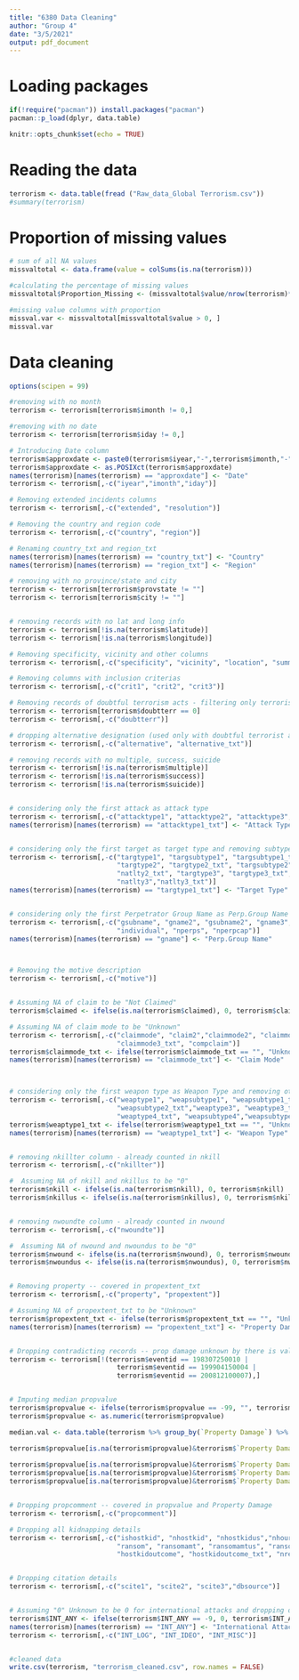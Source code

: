```yaml
---
title: "6380 Data Cleaning"
author: "Group 4"
date: "3/5/2021"
output: pdf_document
---
```


# Loading packages
```r

if(!require("pacman")) install.packages("pacman")
pacman::p_load(dplyr, data.table)

knitr::opts_chunk$set(echo = TRUE)

```

# Reading the data
```r

terrorism <- data.table(fread ("Raw_data_Global Terrorism.csv"))
#summary(terrorism)
```

# Proportion of missing values
```r

# sum of all NA values
missvaltotal <- data.frame(value = colSums(is.na(terrorism)))

#calculating the percentage of missing values
missvaltotal$Proportion_Missing <- (missvaltotal$value/nrow(terrorism)*100)

#missing value columns with proportion
missval.var <- missvaltotal[missvaltotal$value > 0, ]
missval.var

```


# Data cleaning
```r

options(scipen = 99)

#removing with no month
terrorism <- terrorism[terrorism$imonth != 0,]

#removing with no date
terrorism <- terrorism[terrorism$iday != 0,]

# Introducing Date column
terrorism$approxdate <- paste0(terrorism$iyear,"-",terrorism$imonth,"-", terrorism$iday)
terrorism$approxdate <- as.POSIXct(terrorism$approxdate)
names(terrorism)[names(terrorism) == "approxdate"] <- "Date"
terrorism <- terrorism[,-c("iyear","imonth","iday")]

# Removing extended incidents columns
terrorism <- terrorism[,-c("extended", "resolution")]

# Removing the country and region code 
terrorism <- terrorism[,-c("country", "region")]

# Renaming country_txt and region_txt
names(terrorism)[names(terrorism) == "country_txt"] <- "Country"
names(terrorism)[names(terrorism) == "region_txt"] <- "Region"

# removing with no province/state and city
terrorism <- terrorism[terrorism$provstate != ""]
terrorism <- terrorism[terrorism$city != ""]


# removing records with no lat and long info
terrorism <- terrorism[!is.na(terrorism$latitude)]
terrorism <- terrorism[!is.na(terrorism$longitude)]

# Removing specificity, vicinity and other columns
terrorism <- terrorism[,-c("specificity", "vicinity", "location", "summary")]

# Removing columns with inclusion criterias
terrorism <- terrorism[,-c("crit1", "crit2", "crit3")]

# Removing records of doubtful terrorism acts - filtering only terrorist incidents
terrorism <- terrorism[terrorism$doubtterr == 0]
terrorism <- terrorism[,-c("doubtterr")]

# dropping alternative designation (used only with doubtful terrorist attacks)
terrorism <- terrorism[,-c("alternative", "alternative_txt")]

# removing records with no multiple, success, suicide
terrorism <- terrorism[!is.na(terrorism$multiple)]
terrorism <- terrorism[!is.na(terrorism$success)]
terrorism <- terrorism[!is.na(terrorism$suicide)]


# considering only the first attack as attack type
terrorism <- terrorism[,-c("attacktype1", "attacktype2", "attacktype3", "attacktype2_txt", "attacktype3_txt")]
names(terrorism)[names(terrorism) == "attacktype1_txt"] <- "Attack Type"


# considering only the first target as target type and removing subtypes and other details
terrorism <- terrorism[,-c("targtype1", "targsubtype1", "targsubtype1_txt", "corp1", "target1", "natlty1", "natlty1_txt",
                           "targtype2", "targtype2_txt", "targsubtype2", "targsubtype2_txt", "corp2", "target2", "natlty2",
                           "natlty2_txt", "targtype3", "targtype3_txt", "targsubtype3", "targsubtype3_txt", "corp3", "target3",
                           "natlty3","natlty3_txt")]
names(terrorism)[names(terrorism) == "targtype1_txt"] <- "Target Type"


# considering only the first Perpetrator Group Name as Perp.Group Name and removing other details
terrorism <- terrorism[,-c("gsubname", "gname2", "gsubname2", "gname3", "gsubname3", "guncertain1", "guncertain2", "guncertain3",
                           "individual", "nperps", "nperpcap")]
names(terrorism)[names(terrorism) == "gname"] <- "Perp.Group Name"



# Removing the motive description
terrorism <- terrorism[,-c("motive")]


# Assuming NA of claim to be "Not Claimed"
terrorism$claimed <- ifelse(is.na(terrorism$claimed), 0, terrorism$claimed)

# Assuming NA of claim mode to be "Unknown"
terrorism <- terrorism[,-c("claimmode", "claim2","claimmode2", "claimmode2_txt", "claim3", "claimmode3",
                           "claimmode3_txt", "compclaim")]                          
terrorism$claimmode_txt <- ifelse(terrorism$claimmode_txt == "", "Unknown", terrorism$claimmode_txt)
names(terrorism)[names(terrorism) == "claimmode_txt"] <- "Claim Mode"



# considering only the first weapon type as Weapon Type and removing other details
terrorism <- terrorism[,-c("weaptype1", "weapsubtype1", "weapsubtype1_txt", "weaptype2", "weaptype2_txt", "weapsubtype2",
                           "weapsubtype2_txt","weaptype3", "weaptype3_txt", "weapsubtype3","weapsubtype3_txt", "weaptype4",
                           "weaptype4_txt", "weapsubtype4","weapsubtype4_txt", "weapdetail")] 
terrorism$weaptype1_txt <- ifelse(terrorism$weaptype1_txt == "", "Unknown", terrorism$weaptype1_txt)
names(terrorism)[names(terrorism) == "weaptype1_txt"] <- "Weapon Type"


# removing nkillter column - already counted in nkill
terrorism <- terrorism[,-c("nkillter")] 

#  Assuming NA of nkill and nkillus to be "0"
terrorism$nkill <- ifelse(is.na(terrorism$nkill), 0, terrorism$nkill)
terrorism$nkillus <- ifelse(is.na(terrorism$nkillus), 0, terrorism$nkillus)


# removing nwoundte column - already counted in nwound
terrorism <- terrorism[,-c("nwoundte")] 

#  Assuming NA of nwound and nwoundus to be "0"
terrorism$nwound <- ifelse(is.na(terrorism$nwound), 0, terrorism$nwound)
terrorism$nwoundus <- ifelse(is.na(terrorism$nwoundus), 0, terrorism$nwoundus)


# Removing property -- covered in propextent_txt
terrorism <- terrorism[,-c("property", "propextent")] 

# Assuming NA of propextent_txt to be "Unknown"
terrorism$propextent_txt <- ifelse(terrorism$propextent_txt == "", "Unknown", terrorism$propextent_txt)
names(terrorism)[names(terrorism) == "propextent_txt"] <- "Property Damage"


# Dropping contradicting records -- prop damage unknown by there is value in provalue
terrorism <- terrorism[!(terrorism$eventid == 198307250010 | 
                           terrorism$eventid == 199904150004 | 
                           terrorism$eventid == 200812100007),]


# Imputing median propvalue                                     
terrorism$propvalue <- ifelse(terrorism$propvalue == -99, "", terrorism$propvalue)
terrorism$propvalue <- as.numeric(terrorism$propvalue)

median.val <- data.table(terrorism %>% group_by(`Property Damage`) %>% summarise(Median = median(propvalue, na.rm = TRUE)))

terrorism$propvalue[is.na(terrorism$propvalue)&terrorism$`Property Damage`=="Catastrophic (likely >= $1 billion)"] <- 
                                                                                                as.numeric(median.val[1,2])
terrorism$propvalue[is.na(terrorism$propvalue)&terrorism$`Property Damage`=="Major (likely >= $1 million but < $1 billion)"] <-                                                                                                         as.numeric(median.val[2,2])
terrorism$propvalue[is.na(terrorism$propvalue)&terrorism$`Property Damage`=="Minor (likely < $1 million)"] <-                                                                                                         as.numeric(median.val[3,2])
terrorism$propvalue[is.na(terrorism$propvalue)&terrorism$`Property Damage`=="Unknown"] <- as.numeric(median.val[4,2])


# Dropping propcomment -- covered in propvalue and Property Damage
terrorism <- terrorism[,-c("propcomment")]

# Dropping all kidnapping details
terrorism <- terrorism[,-c("ishostkid", "nhostkid", "nhostkidus","nhours","ndays", "divert","kidhijcountry",
                           "ransom", "ransomamt", "ransomamtus", "ransompaid", "ransompaidus", "ransomnote",
                           "hostkidoutcome", "hostkidoutcome_txt", "nreleased", "addnotes")]


# Dropping citation details
terrorism <- terrorism[,-c("scite1", "scite2", "scite3","dbsource")]


# Assuming "0" Unknown to be 0 for international attacks and dropping other column with same info
terrorism$INT_ANY <- ifelse(terrorism$INT_ANY == -9, 0, terrorism$INT_ANY)
names(terrorism)[names(terrorism) == "INT_ANY"] <- "International Attack"
terrorism <- terrorism[,-c("INT_LOG", "INT_IDEO", "INT_MISC")]


#cleaned data
write.csv(terrorism, "terrorism_cleaned.csv", row.names = FALSE)
```





